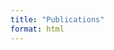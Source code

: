 ```yaml
---
title: "Publications"
format: html 
---
```


<script src="https://code.jquery.com/jquery-3.6.0.min.js"></script>
<script>
    $(function() {
      $("#includedContent").load("https://www.huber.embl.de/pub/pub.html");
    });
</script>

<div id="includedContent"></div>

<!--
Please use the scroll bar within the frame to scroll down.
```{=html}
<iframe src="../pub/pub.html" width="100%" height="100%" style="border:0.5px solid black;">
</iframe>
```
-->
